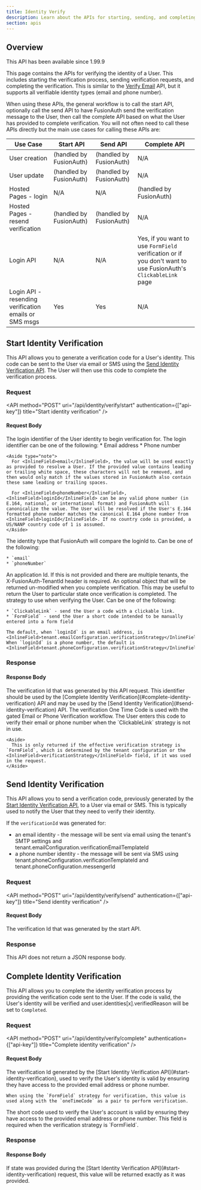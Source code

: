 ```yaml
---
title: Identity Verify
description: Learn about the APIs for starting, sending, and completing identity verification.
section: apis
---
```


## Overview

<Aside type="version">
  This API has been available since 1.99.9
</Aside>

This page contains the APIs for verifying the identity of a User. This includes starting the verification process, sending verification requests, and completing the verification. This is similar to the [Verify Email](/docs/apis/users#verify-a-users-email) API, but it supports all verifiable identity types (email and phone number).

When using these APIs, the general workflow is to call the start API, optionally call the send API to have FusionAuth send the verification message to the User, then call the complete API based on what the User has provided to complete verification. You will not often need to call these APIs directly but the main use cases for calling these APIs are:

| Use Case                                              | Start API                | Send API                | Complete API                                                                                                   |
|-------------------------------------------------------|--------------------------|-------------------------|----------------------------------------------------------------------------------------------------------------|
| User creation                                         | (handled by FusionAuth)  | (handled by FusionAuth) | N/A                                                                                                            |
| User update                                           | (handled by FusionAuth)  | (handled by FusionAuth) | N/A                                                                                                            |
| Hosted Pages - login                                  | N/A                      | N/A                     | (handled by FusionAuth)                                                                                        |
| Hosted Pages - resend verification                    | (handled by FusionAuth)  | (handled by FusionAuth) | N/A                                                                                                            |
| Login API                                             | N/A                      | N/A                     | Yes, if you want to use `FormField` verification or if you don't want to use FusionAuth's `ClickableLink` page |
| Login API - resending verification emails or SMS msgs | Yes                      | Yes                     | N/A                                                                                                            |

## Start Identity Verification

This API allows you to generate a verification code for a User's identity. This code can be sent to the User via email or SMS using the [Send Identity Verification API](#send-identity-verification). The User will then use this code to complete the verification process.

### Request

<API method="POST" uri="/api/identity/verify/start" authentication={["api-key"]}
     title="Start identity verification" />

<XFusionauthTenantIdHeaderScopedOperation />

#### Request Body

<APIBlock>
  <APIField name="loginId" type="String" required>
    The login identifier of the User identity to begin verification for. The login identifier can be one of the following:
    * Email address
    * Phone number

    <Aside type="note">
      For <InlineField>email</InlineField>, the value will be used exactly as provided to resolve a User. If the provided value contains leading or trailing white space, these characters will not be removed, and then would only match if the values stored in FusionAuth also contain these same leading or trailing spaces.

      For <InlineField>phoneNumber</InlineField>, <InlineField>loginId</InlineField> can be any valid phone number (in E.164, national, or international format) and FusionAuth will canonicalize the value. The User will be resolved if the User's E.164 formatted phone number matches the canonical E.164 phone number from <InlineField>loginId</InlineField>. If no country code is provided, a US/NANP country code of 1 is assumed.
    </Aside>
  </APIField>
  <APIField name="loginIdType" type="String" required>
    The identity type that FusionAuth will compare the <InlineField>loginId</InlineField> to. Can be one of the following:

    * `email`
    * `phoneNumber`
  </APIField>

  <APIField name="applicationId" type="UUID" optional>
    An application Id. If this is not provided and there are multiple tenants, the <InlineField>X-FusionAuth-TenantId</InlineField> header is required.
  </APIField>
  <APIField name="state" type="Object" optional>
    An optional object that will be returned un-modified when you complete verification. This may be useful to return the User to particular state once verification is completed.
  </APIField>
  <APIField name="verificationStrategy" type="String" optional defaults="tenant value">
    The strategy to use when verifying the User. Can be one of the following:

    * `ClickableLink` - send the User a code with a clickable link.
    * `FormField` - send the User a short code intended to be manually entered into a form field

    The default, when `loginId` is an email address, is <InlineField>tenant.emailConfiguration.verificationStrategy</InlineField>. When `loginId` is a phone number, the default is <InlineField>tenant.phoneConfiguration.verificationStrategy</InlineField>.
  </APIField>
</APIBlock>

### Response

<StandardPostResponseCodes never_search_error />

#### Response Body

<APIBlock>
  <APIField name="verificationId" type="String">
    The verification Id that was generated by this API request. This identifier should be used by the [Complete Identity Verification](#complete-identity-verification) API and may be used by the [Send Identity Verification](#send-identity-verification) API.
  </APIField>
  <APIField name="oneTimeCode" type="String" optional>
    The verification One Time Code is used with the gated Email or Phone Verification workflow. The User enters this code to verify their email or phone number when the `ClickableLink` strategy is not in use.

    <Aside>
      This is only returned if the effective verification strategy is `FormField`, which is determined by the tenant configuration or the <InlineField>verificationStrategy</InlineField> field, if it was used in the request.
    </Aside>
  </APIField>
</APIBlock>

<JSON title="Example Response JSON" src="identity/verify/start-response-body.json" />

<JSON title="Example Response JSON with oneTimeCode" src="identity/verify/start-response-otp-body.json" />

## Send Identity Verification

This API allows you to send a verification code, previously generated by the [Start Identity Verification API](#start-identity-verification), to a User via email or SMS. This is typically used to notify the User that they need to verify their identity.

If the `verificationId` was generated for:
* an email identity - the message will be sent via email using the tenant's SMTP settings and <InlineField>tenant.emailConfiguration.verificationEmailTemplateId</InlineField>
* a phone number identity - the message will be sent via SMS using <InlineField>tenant.phoneConfiguration.verificationTemplateId</InlineField> and <InlineField>tenant.phoneConfiguration.messengerId</InlineField>

### Request

<API method="POST" uri="/api/identity/verify/send" authentication={["api-key"]}
     title="Send identity verification" />

<XFusionauthTenantIdHeaderScopedOperation />

#### Request Body

<APIBlock>
  <APIField name="verificationId" type="String" required>
    The verification Id that was generated by the start API.
  </APIField>
</APIBlock>

### Response

This API does not return a JSON response body.

<StandardPostResponseCodes never_search_error />

## Complete Identity Verification

This API allows you to complete the identity verification process by providing the verification code sent to the User. If the code is valid, the User's identity will be verified and <InlineField>user.identities\[x].verifiedReason</InlineField> will be set to `Completed`.

### Request

<API method="POST" uri="/api/identity/verify/complete" authentication={["api-key"]}
     title="Complete identity verification" />

<XFusionauthTenantIdHeaderScopedOperation />

#### Request Body

<APIBlock>
  <APIField name="verificationId" type="String" required>
    The verification Id generated by the [Start Identity Verification API](#start-identity-verification), used to verify the User's identity is valid by ensuring they have access to the provided email address or phone number.

    When using the `FormField` strategy for verification, this value is used along with the `oneTimeCode` as a pair to perform verification.
  </APIField>
  <APIField name="oneTimeCode" type="String" optional>
    The short code used to verify the User's account is valid by ensuring they have access to the provided email address or phone number. This field is required when the verification strategy is `FormField`.
  </APIField>

</APIBlock>

### Response

<StandardPostResponseCodes never_search_error />

#### Response Body

<APIBlock>
  <APIField name="state" type="Object">
    If <InlineField>state</InlineField> was provided during the [Start Identity Verification API](#start-identity-verification) request, this value will be returned exactly as it was provided.
  </APIField>
</APIBlock>

<JSON title="Example Response JSON" src="identity/verify/complete-response-body.json" />

<JSON title="Example Response JSON with state" src="identity/verify/complete-response-body-state.json" />
